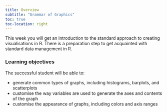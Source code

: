 ```yaml
---
title: Overview
subtitle: "Grammar of Graphics"
toc: true
toc-location: right
---
```


This week you will get an introduction to the standard approach to creating visualisations in R. There is a preparation step to get acquainted with standard data management in R.


### Learning objectives

The successful student will be able to:

-   generate common types of graphs, including histograms, barplots, and scatterplots
-   customise the way variables are used to generate the axes and contents of the graph
-   customise the appearance of graphs, including colors and axis ranges

